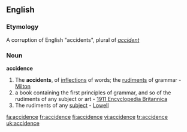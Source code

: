 ==English==

===Etymology===
A corruption of English "accidents", plural of ''[[accident]]''

===Noun===
'''accidence'''

#The '''accidents''', of [[inflections]] of words; the [[rudiments]] of grammar - [[Milton]]
# a book containing the first principles of grammar, and so of the rudiments of any subject or art - [[1911 Encyclopedia Britannica]]
#The rudiments of any [[subject]] - [[Lowell]]

[[fa:accidence]]
[[fr:accidence]]
[[fi:accidence]]
[[vi:accidence]]
[[tr:accidence]]
[[uk:accidence]]
